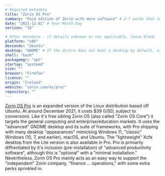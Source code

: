```yaml
---
# Required metadata
title: "Zorin OS Pro"
summary: "Paid edition of Zorin with more software" # 2-7 words that sum up the distribution
date: "2021-12-01" # Year-Month-Day
version: "16"

# Other metadata - if details unknown or not applicable, leave blank
platform: "x86"
descends: "Ubuntu"
desktop: "GNOME" # If the distro does not boot a desktop by default, or doesn't ship one, leave 'desktop' blank
shell: "bash"
packagemgr: "apt"
startup: "systemd"
size: ""
browser: "Firefox"
licence: ""
origin: "Ireland"
website: "zorin.com/os/pro/"
repository: ""
---
```


[Zorin OS Pro](https://zorin.com/os/pro/) is an expanded version of the Linux distribution based off Ubuntu. At around December 2021, it costs $39 (USD, subject to conversion). Like it's free sibling Zorin OS (also called "Zorin OS Core") it targets the general computing and enterprise/education markets. It uses the "advanced" GNOME desktop and its suite of frameworks, with Pro shipping with many desktop "appearances" mimicking Windows 11, "classic" Windows (10, 7, and earlier), macOS, and Ubuntu. The "lightweight" Xcfe desktop from the Lite version is also available in Pro. Pro is primarily diffrentiated by it's inclusion (pre-installation) of "advanced productivity software", although this is "optional" with a "minimal installation." Nevertheless, Zorin OS Pro mainly acts as an easy way to support the "independent" Zorin company, "finance ... operations," with some extra perks sprinkled in.
